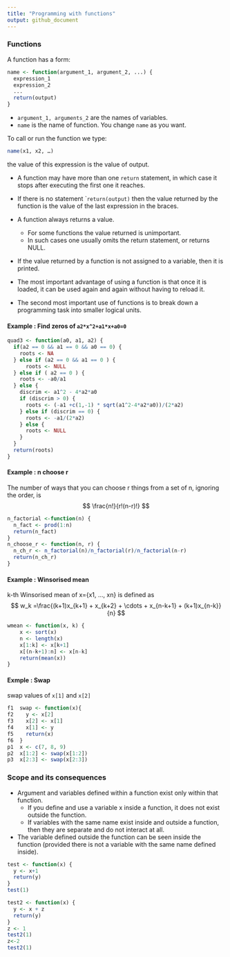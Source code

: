 ```yaml
---
title: "Programming with functions"
output: github_document
---
```


### Functions

A function has a form:
```r
name <- function(argument_1, argument_2, ...) {
  expression_1
  expression_2
  ...
  return(output)
}
```
* ```argument_1, arguments_2``` are the names of variables.
* ```name``` is the name of function. You change ```name``` as you want.

To call or run the function we type:
```r
name(x1, x2, …)
```
the value of this expression is the value of output.

* A function may have more than one ```return``` statement, in which case it stops after executing the first one it reaches.
* If there is no statement ```return(output)`` then the value returned by the function is the value of the last expression in the braces.

* A function always returns a value.
  * For some functions the value returned is unimportant.
  * In such cases one usually omits the return statement, or returns NULL.
* If the value returned by a function is not assigned to a variable, then it is printed.

* The most important advantage of using a function is that once it is loaded, it can be used again and again without having to reload it.

* The second most important use of functions is to break down a programming task into smaller logical units.

#### Example : Find zeros of ```a2*x^2+a1*x+a0=0```

```r
quad3 <- function(a0, a1, a2) {
  if(a2 == 0 && a1 == 0 && a0 == 0) {
    roots <- NA	
  } else if (a2 == 0 && a1 == 0 ) {
	  roots <- NULL
  } else if ( a2 == 0 ) {
    roots <- -a0/a1
  } else {
    discrim <- a1^2 - 4*a2*a0
    if (discrim > 0) {
      roots <- (-a1 +c(1,-1) * sqrt(a1^2-4*a2*a0))/(2*a2)
    } else if (discrim == 0) {
      roots <- -a1/(2*a2)
    } else {
      roots <- NULL
    }
  }
  return(roots)
}
```



#### Example : n choose r

The number of ways that you can choose r things from a set of n, ignoring the order, is 
$$ \frac{n!}{r!(n-r)!}  $$
```r
n_factorial <-function(n) {
  n_fact <- prod(1:n)
  return(n_fact)
}
n_choose_r <- function(n, r) {
  n_ch_r <- n_factorial(n)/n_factorial(r)/n_factorial(n-r)
  return(n_ch_r)
}
```


#### Example : Winsorised mean
k-th Winsorised mean of x={x1, …, xn} is defined as
$$ w_k =\frac{(k+1)x_{k+1} + x_{k+2} + \cdots + x_{n-k+1} + (k+1)x_{n-k}}{n} $$
```r
wmean <- function(x, k) {
	x <- sort(x)
	n <- length(x)
	x[1:k] <- x[k+1]
	x[(n-k+1):n] <- x[n-k]
	return(mean(x))
}
```


#### Exmple : Swap

swap values of ```x[1]``` and ```x[2]```
```r
f1  swap <- function(x){
f2    y <- x[2]
f3    x[2] <- x[1]
f4    x[1] <- y
f5    return(x)
f6  }
p1  x <- c(7, 8, 9)
p2  x[1:2] <- swap(x[1:2])
p3  x[2:3] <- swap(x[2:3])
```


### Scope and its consequences

* Argument and variables defined within a function exist only within that function.
   * If you define and use a variable x inside a function, it does not exist outside the function.
   * If variables with the same name exist inside and outside a function, then they are separate and do not interact at all.
* The variable defined outside the function can be seen inside the function (provided there is not a variable with the same name defined inside).

```r
test <- function(x) {
  y <- x+1
  return(y)
}
test(1)
```

```r
test2 <- function(x) {
  y <- x + z
  return(y)
}
z <- 1
test2(1)
z<-2
test2(1)
```




